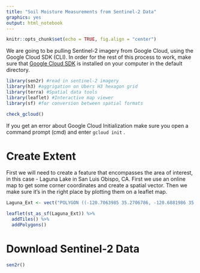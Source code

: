 ```yaml
---
title: "Soil Moisture Measurements from Sentinel-2 Data"
graphics: yes
output: html_notebook
---
```


```r
knitr::opts_chunk$set(echo = TRUE, fig.align = "center")
```

We are going to be pulling Sentinel-2 imagery from Google Cloud, using the Google Cloud SDK (CLI). In order for the rest of this process to work, make sure that [Google Cloud SDK](https://cloud.google.com/sdk/docs/install) is installed on your computer in the default directory.

```r
library(sen2r) #read in sentinel-2 imagery
library(h3) #aggrigation on Ubers H3 hexagon grid
library(terra) #Spatial data tools
library(leaflet) #Interactive map viewer
library(sf) #for conversion between spatial formats

check_gcloud() 
```

If you get an error about Google Cloud Initialization make sure you open a command prompt (cmd) and enter `gcloud init` .

# Create Extent

First we will need to create a feature that encompasses the area of interest, in this case - Laguna Lake in San Luis Obispo, CA. First we use an online map to get some corner coordinates and create a spatial vector. Then we make sure it's in the right place by plotting them on a leaflet map.

```r

Laguna_Ext <- vect("POLYGON ((-120.7063985 35.2706786, -120.6881986 35.2813860, -120.6709197 35.2768445, -120.6741943 35.2647444,-120.6883474 35.2544259, -120.7063985 35.2706786))")

leaflet(st_as_sf(Laguna_Ext)) %>% 
  addTiles() %>% 
  addPolygons()
```

# Download Sentinel-2 Data

```r

sen2r()
```

